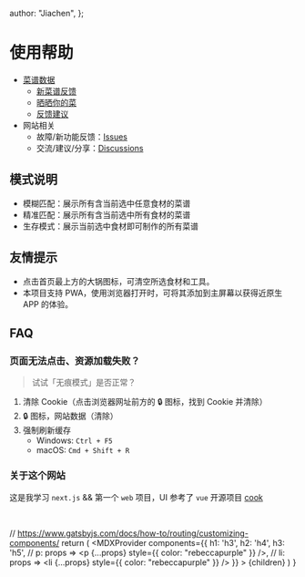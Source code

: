 
  author: "Jiachen",
};

# 使用帮助

- [菜谱数据](https://docs.qq.com/sheet/DZHViVEZhcnNKWFBO?tab=egx5av)
  - [新菜谱反馈](https://docs.qq.com/sheet/DZHViVEZhcnNKWFBO?tab=uykkic)
  - [晒晒你的菜](https://docs.qq.com/sheet/DZHViVEZhcnNKWFBO?tab=dmeahc)
  - [反馈建议](https://docs.qq.com/sheet/DZHViVEZhcnNKWFBO?tab=snaau2)
- 网站相关
  - 故障/新功能反馈：[Issues](https://github.com/zjc17/cook.zhangjc.tech/issues)
  - 交流/建议/分享：[Discussions](https://github.com/zjc17/cook.zhangjc.tech/discussions)

## **模式说明**

- 模糊匹配：展示所有含当前选中任意食材的菜谱
- 精准匹配：展示所有含当前选中所有食材的菜谱
- 生存模式：展示当前选中食材即可制作的所有菜谱

## **友情提示**

- 点击首页最上方的大锅图标，可清空所选食材和工具。
- 本项目支持 PWA，使用浏览器打开时，可将其添加到主屏幕以获得近原生 APP 的体验。

<InstallPWA />

## FAQ

### 页面无法点击、资源加载失败？

> 试试「无痕模式」是否正常？

1. 清除 Cookie（点击浏览器网址前方的 🔒 图标，找到 Cookie 并清除）
2. 🔒 图标，网站数据（清除）
3. 强制刷新缓存
   - Windows: `Ctrl + F5`
   - macOS: `Cmd + Shift + R`

### 关于这个网站

这是我学习 `next.js` && 第一个 `web` 项目，UI 参考了 `vue` 开源项目 [cook](https://github.com/YunYouJun/cook)

<br />

  // https://www.gatsbyjs.com/docs/how-to/routing/customizing-components/
  return (
    <MDXProvider
      components={{
        h1: 'h3',
        h2: 'h4',
        h3: 'h5',
        // p: props => <p {...props} style={{ color: "rebeccapurple" }} />,
        // li: props => <li {...props} style={{ color: "rebeccapurple" }} />
      }}
    >
      <AboutLayout meta={meta}>{children}</AboutLayout>
    </MDXProvider>
  )
}
